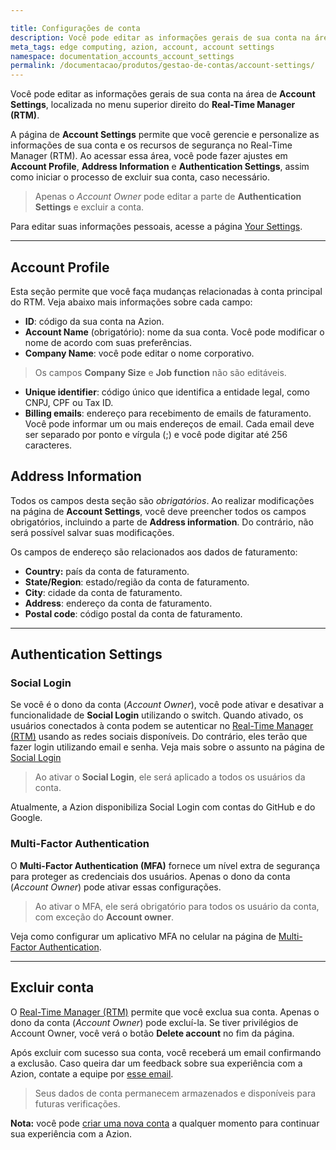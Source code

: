 ```yaml
---

title: Configurações de conta
description: Você pode editar as informações gerais de sua conta na área de Account Settings, localizada no menu superior direito do Real-Time Manager (RTM).
meta_tags: edge computing, azion, account, account settings
namespace: documentation_accounts_account_settings
permalink: /documentacao/produtos/gestao-de-contas/account-settings/
---
```


Você pode editar as informações gerais de sua conta na área de **Account Settings**, localizada no menu superior direito do **Real-Time Manager (RTM)**.

A página de **Account Settings** permite que você gerencie e personalize as informações de sua conta e os recursos de segurança no Real-Time Manager (RTM). Ao acessar essa área, você pode fazer ajustes em **Account Profile**, **Address Information** e **Authentication Settings**, assim como iniciar o processo de excluir sua conta, caso necessário.

> Apenas o *Account Owner* pode editar a parte de **Authentication Settings** e excluir a conta.

Para editar suas informações pessoais, acesse a página [Your Settings](pt-br/documentacao/produtos/gestao-de-contas/your-settings/).

---

## Account Profile

Esta seção permite que você faça mudanças relacionadas à conta principal do RTM. Veja abaixo mais informações sobre cada campo:

- **ID**: código da sua conta na Azion.
- **Account Name** (obrigatório): nome da sua conta. Você pode modificar o nome de acordo com suas preferências.
- **Company Name**: você pode editar o nome corporativo.

> Os campos **Company Size** e **Job function** não são editáveis.

- **Unique identifier**: código único que identifica a entidade legal, como CNPJ, CPF ou Tax ID.
- **Billing emails**: endereço para recebimento de emails de faturamento. Você pode informar um ou mais endereços de email. Cada email deve ser separado por ponto e vírgula (;) e você pode digitar até 256 caracteres.

## Address Information

Todos os campos desta seção são *obrigatórios*. Ao realizar modificações na página de **Account Settings**, você deve preencher todos os campos obrigatórios, incluindo a parte de **Address information**. Do contrário, não será possível salvar suas modificações.

Os campos de endereço são relacionados aos dados de faturamento:

- **Country:** país da conta de faturamento.
- **State/Region**: estado/região da conta de faturamento.
- **City**: cidade da conta de faturamento.
- **Address**: endereço da conta de faturamento.
- **Postal code**: código postal da conta de faturamento.

---

## Authentication Settings

### Social Login

Se você é o dono da conta (*Account Owner*), você pode ativar e desativar a funcionalidade de **Social Login** utilizando o switch. Quando ativado, os usuários conectados à conta podem se autenticar no [Real-Time Manager (RTM)](https://manager.azion.com/) usando as redes sociais disponíveis. Do contrário, eles terão que fazer login utilizando email e senha. Veja mais sobre o assunto na página de [Social Login](/pt-br/documentacao/produtos/gestao-de-contas/social-login/)

> Ao ativar o **Social Login**, ele será aplicado a todos os usuários da conta.

Atualmente, a Azion disponibiliza Social Login com contas do GitHub e do Google.

### Multi-Factor Authentication

O **Multi-Factor Authentication (MFA)** fornece um nível extra de segurança para proteger as credenciais dos usuários. Apenas o dono da conta (*Account Owner*) pode ativar essas configurações.

> Ao ativar o MFA, ele será obrigatório para todos os usuário da conta, com exceção do **Account owner**.

Veja como configurar um aplicativo MFA no celular na página de [Multi-Factor Authentication](/pt-br/documentacao/produtos/gestao-de-contas/multi-factor-authentication/).

---

## Excluir conta

O [Real-Time Manager (RTM)](https://manager.azion.com/) permite que você exclua sua conta. Apenas o dono da conta (*Account Owner*) pode excluí-la. Se tiver privilégios de Account Owner, você verá o botão **Delete account** no fim da página.

Após excluir com sucesso sua conta, você receberá um email confirmando a exclusão. Caso queira dar um feedback sobre sua experiência com a Azion, contate a equipe por [esse email](mailto:feedback@azion.com).

> Seus dados de conta permanecem armazenados e disponíveis para futuras verificações.

**Nota:** você pode [criar uma nova conta](/pt-br/documentacao/produtos/gestao-de-contas/criar-conta/) a qualquer momento para continuar sua experiência com a Azion.


